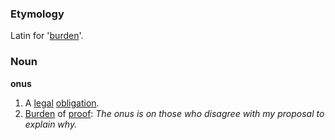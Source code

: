 ===Etymology===
Latin for '[[burden]]'.

===Noun===

'''onus'''

#A [[legal]] [[obligation]].
#[[Burden]] of [[proof]]: ''The onus is on those who disagree with my proposal to explain why.''
